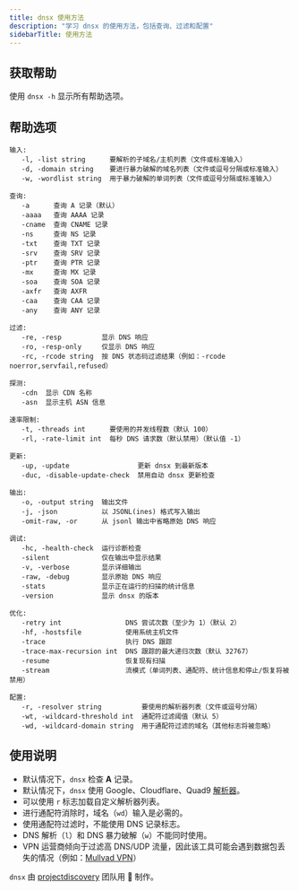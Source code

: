 ```yaml
---
title: dnsx 使用方法
description: "学习 dnsx 的使用方法，包括查询、过滤和配置"
sidebarTitle: 使用方法
---
```


## 获取帮助

使用 `dnsx -h` 显示所有帮助选项。

## 帮助选项

```console
输入:
   -l, -list string      要解析的子域名/主机列表（文件或标准输入）
   -d, -domain string    要进行暴力破解的域名列表（文件或逗号分隔或标准输入）
   -w, -wordlist string  用于暴力破解的单词列表（文件或逗号分隔或标准输入）

查询:
   -a      查询 A 记录（默认）
   -aaaa   查询 AAAA 记录
   -cname  查询 CNAME 记录
   -ns     查询 NS 记录
   -txt    查询 TXT 记录
   -srv    查询 SRV 记录
   -ptr    查询 PTR 记录
   -mx     查询 MX 记录
   -soa    查询 SOA 记录
   -axfr   查询 AXFR
   -caa    查询 CAA 记录
   -any    查询 ANY 记录

过滤:
   -re, -resp          显示 DNS 响应
   -ro, -resp-only     仅显示 DNS 响应
   -rc, -rcode string  按 DNS 状态码过滤结果（例如：-rcode noerror,servfail,refused）

探测:
   -cdn  显示 CDN 名称
   -asn  显示主机 ASN 信息

速率限制:
   -t, -threads int      要使用的并发线程数（默认 100）
   -rl, -rate-limit int  每秒 DNS 请求数（默认禁用）（默认值 -1）

更新:
   -up, -update                 更新 dnsx 到最新版本
   -duc, -disable-update-check  禁用自动 dnsx 更新检查

输出:
   -o, -output string  输出文件
   -j, -json           以 JSONL(ines) 格式写入输出
   -omit-raw, -or      从 jsonl 输出中省略原始 DNS 响应

调试:
   -hc, -health-check  运行诊断检查
   -silent             仅在输出中显示结果
   -v, -verbose        显示详细输出
   -raw, -debug        显示原始 DNS 响应
   -stats              显示正在运行的扫描的统计信息
   -version            显示 dnsx 的版本

优化:
   -retry int                DNS 尝试次数（至少为 1）（默认 2）
   -hf, -hostsfile           使用系统主机文件
   -trace                    执行 DNS 跟踪
   -trace-max-recursion int  DNS 跟踪的最大递归次数（默认 32767）
   -resume                   恢复现有扫描
   -stream                   流模式（单词列表、通配符、统计信息和停止/恢复将被禁用）

配置:
   -r, -resolver string          要使用的解析器列表（文件或逗号分隔）
   -wt, -wildcard-threshold int  通配符过滤阈值（默认 5）
   -wd, -wildcard-domain string  用于通配符过滤的域名（其他标志将被忽略）
```

## 使用说明

- 默认情况下，`dnsx` 检查 **A** 记录。
- 默认情况下，`dnsx` 使用 Google、Cloudflare、Quad9 [解析器](https://github.com/projectdiscovery/dnsx/blob/43af78839e237ea8cbafe571df1ab0d6cbe7f445/libs/dnsx/dnsx.go#L31)。
- 可以使用 `r` 标志加载自定义解析器列表。
- 进行通配符消除时，域名（`wd`）输入是必需的。
- 使用通配符过滤时，不能使用 DNS 记录标志。
- DNS 解析（`l`）和 DNS 暴力破解（`w`）不能同时使用。
- VPN 运营商倾向于过滤高 DNS/UDP 流量，因此该工具可能会遇到数据包丢失的情况（例如：[Mullvad VPN](https://github.com/projectdiscovery/dnsx/issues/221)）

`dnsx` 由 [projectdiscovery](https://projectdiscovery.io) 团队用 🖤 制作。
